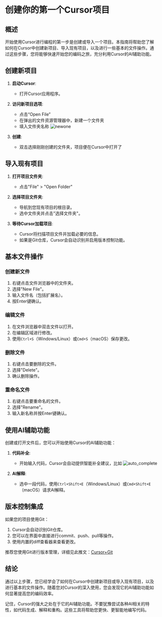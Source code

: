 # 创建你的第一个Cursor项目

## 概述

开始使用Cursor进行编程的第一步是创建或导入一个项目。本指南将帮助您了解如何在Cursor中创建新项目、导入现有项目，以及进行一些基本的文件操作。通过这些步骤，您将能够快速开始您的编码之旅，充分利用Cursor的AI辅助功能。

## 创建新项目



1. **启动Cursor**:
   - 打开Cursor应用程序。

2. **访问新项目选项**:
   - 点击“Open File”
   - 在弹出的文件资源管理器中，新建一个文件夹
   - 填入文件夹名称
   ![newone](/newone.png)

3. **创建**:
   - 双击选择刚刚创建的文件夹，项目便在Cursor中打开了

## 导入现有项目

1. **打开项目文件夹**:
   - 点击"File" > "Open Folder"

2. **选择项目文件夹**:
   - 导航到您现有项目的根目录。
   - 选中文件夹并点击"选择文件夹"。

3. **等待Cursor加载项目**:
   - Cursor将扫描项目文件并加载必要的信息。
   - 如果是Git仓库，Cursor会自动识别并启用版本控制功能。

## 基本文件操作

### 创建新文件

1. 右键点击文件浏览器中的文件夹。
2. 选择"New File"。
3. 输入文件名（包括扩展名）。 
4. 按Enter键确认。

### 编辑文件

1. 在文件浏览器中双击文件以打开。
2. 在编辑区域进行修改。
3. 使用`Ctrl+S`（Windows/Linux）或`Cmd+S`（macOS）保存更改。

### 删除文件

1. 右键点击要删除的文件。
2. 选择"Delete"。
3. 确认删除操作。

### 重命名文件

1. 右键点击要重命名的文件。
2. 选择"Rename"。
3. 输入新名称并按Enter键确认。

## 使用AI辅助功能

创建或打开文件后，您可以开始使用Cursor的AI辅助功能：

1. **代码补全**:
   - 开始输入代码，Cursor会自动提供智能补全建议，比如
   ![auto_complete](/auto_complete.png)

2. **AI解释**:
   - 选中一段代码，使用`Ctrl+Shift+E`（Windows/Linux）或`Cmd+Shift+E`（macOS）请求AI解释。

## 版本控制集成

如果您的项目使用Git：

1. Cursor会自动识别Git仓库。
2. 您可以在界面中直接进行commit、push、pull等操作。
3. 使用内置的diff查看器来查看更改。

推荐您使用Git进行版本管理，详细见此推文：[Cursor+Git](https://www.xiaohongshu.com/explore/66f93366000000002c02df0d)

## 结论

通过以上步骤，您已经学会了如何在Cursor中创建新项目或导入现有项目，以及进行基本的文件操作。随着您对Cursor的深入使用，您会发现它的AI辅助功能如何显著提高您的编码效率。

记住，Cursor的强大之处在于它的AI辅助功能。不要犹豫尝试各种AI相关的特性，如代码生成、解释和重构。这些工具将帮助您更快、更智能地编写代码。
